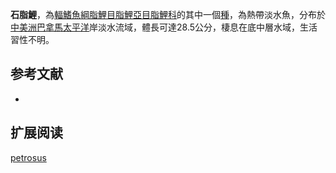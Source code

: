 {{Speciesbox
| status = NE
| status_system = IUCN3.1
| image = 
| genus = Brycon
| species = petrosus
| authority = Meek & Hildebrand, 1913
| synonyms = 
}}
'''石脂鯉'''，為[[輻鰭魚綱|輻鰭魚綱]][[脂鯉目|脂鯉目]][[脂鯉亞目|脂鯉亞目]][[脂鯉科|脂鯉科]]的其中一個[[種|種]]，為熱帶淡水魚，分布於[[中美洲|中美洲]][[巴拿馬|巴拿馬]][[太平洋|太平洋]]岸淡水流域，體長可達28.5公分，棲息在底中層水域，生活習性不明。

==参考文献==
{{refbegin}}
*{{FishBase_species|genus=Brycon|species=petrosus|year=2013|month=11}}
{{refend}}

== 扩展阅读 ==
{{refbegin}}
{{wikispecies-inline|Brycon petrosus|石脂鯉}}
{{refend}}
{{Taxonbar|from=Q5495348}}

[[Category:石脂鯉屬|petrosus]]


{{魚類小作品}}